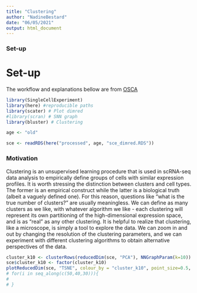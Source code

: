 ```yaml
---
title: "Clustering"
author: "NadineBestard"
date: "06/05/2021"
output: html_document
---
```

### Set-up

# Set-up

The workflow and explanations bellow are from [OSCA](https://bioconductor.org/books/release/OSCA/dimensionality-reduction.html)

```r
library(SingleCellExperiment)
library(here) #reproducible paths
library(scater) # Plot dimred
#library(scran) # SNN graph
library(bluster) # Clustering 
```

```r
age <- "old"
```

```r
sce <- readRDS(here("processed", age, "sce_dimred.RDS"))
```

### Motivation

Clustering is an unsupervised learning procedure that is used in scRNA-seq data analysis to empirically define groups of cells with similar expression profiles. It is worth stressing the distinction between clusters and cell types. The former is an empirical construct while the latter is a biological truth (albeit a vaguely defined one). For this reason, questions like “what is the true number of clusters?” are usually meaningless. We can define as many clusters as we like, with whatever algorithm we like - each clustering will represent its own partitioning of the high-dimensional expression space, and is as “real” as any other clustering.
It is helpful to realize that clustering, like a microscope, is simply a tool to explore the data. We can zoom in and out by changing the resolution of the clustering parameters, and we can experiment with different clustering algorithms to obtain alternative perspectives of the data.


```r
cluster_k10 <- clusterRows(reducedDim(sce, "PCA"), NNGraphParam(k=10))
sce$cluster_k10 <- factor(cluster_k10)
plotReducedDim(sce, "TSNE", colour_by = "cluster_k10", point_size=0.5, point_alpha = 0.3, text_by = "cluster_k10", text_size = 3)  + scale_color_hue() + ggtitle(paste("Clustering with k = ", "10"))
# for(i in seq_along(c(50,40,30))){
#   
# }
```


